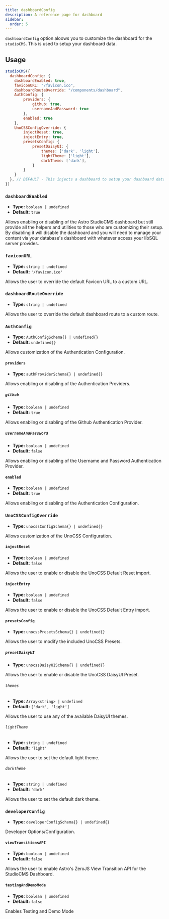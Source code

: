 ```yaml
---
title: dashboardConfig
description: A reference page for dashboard
sidebar:
  order: 5
---
```


`dashboardConfig` option aloows you to customize the dashboard for the `studioCMS`. This is used to setup your dashboard data.

## Usage

```js title="astro.config.mjs"  {2-24}
studioCMS({
  dashboardConfig: {
    dashboardEnabled: true,
    faviconURL: "/favicon.ico",
    dashboardRouteOverride: "/components/dashboard",
    AuthConfig: {
        providers: {
            github: true,
            usernameAndPassword: true
        },
        enabled: true
    },
    UnoCSSConfigOverride: {
        injectReset: true,
        injectEntry: true,
        presetsConfig: {
            presetDaisyUI: {
                themes: ['dark', 'light'],
                lightTheme: ['light'],
                darkTheme: ['dark'],
            }
        }
    }
  }, // DEFAULT - This injects a dashboard to setup your dashboard data.
})
```

### `dashboardEnabled`

- **Type:** `boolean | undefined`
- **Default:** `true`

Allows enabling or disabling of the Astro StudioCMS dashboard but still provide all the helpers and utilities to those who are customizing their setup. By disabling it will disable the dashboard and you will need to manage your content via your database's dashboard with whatever access your libSQL server provides.


### `faviconURL`

- **Type:** `string | undefined`
- **Default:** `'/favicon.ico'`

Allows the user to override the default Favicon URL to a custom URL.

### `dashboardRouteOverride`

- **Type:** `string | undefined`

Allows the user to override the default dashboard route to a custom route.

### `AuthConfig`

- **Type:** `AuthConfigSchema{} | undefined{}`
- **Default:** `undefined{}`

Allows customization of the Authentication Configuration.

#### `providers`

- **Type:** `authProviderSchema{} | undefined{}`

Allows enabling or disabling of the Authentication Providers.

##### `github`

- **Type:** `boolean | undefined`
- **Default:** `true`

Allows enabling or disabling of the Github Authentication Provider.

##### `usernameAndPassword`

- **Type:** `boolean | undefined`
- **Default:** `false`

Allows enabling or disabling of the Username and Password Authentication Provider.

#### `enabled`

- **Type:** `boolean | undefined`
- **Default:** `true`

Allows enabling or disabling of the Authentication Configuration.

### `UnoCSSConfigOverride`

- **Type:** `unocssConfigSchema{} | undefined{}`

Allows customization of the UnoCSS Configuration.

#### `injectReset`

- **Type:** `boolean | undefined`
- **Default:** `false`

Allows the user to enable or disable the UnoCSS Default Reset import.

#### `injectEntry`

- **Type:** `boolean | undefined`
- **Default:** `false`

Allows the user to enable or disable the UnoCSS Default Entry import.

#### `presetsConfig`

- **Type:** `unocssPresetsSchema{} | undefined{}`

Allows the user to modify the included UnoCSS Presets.

##### `presetDaisyUI`

- **Type:** `unocssDaisyUISchema{} | undefined{}`

Allows the user to enable or disable the UnoCSS DaisyUI Preset.

###### `themes`

- **Type:** `Array<string> | undefined`
- **Default:** `['dark', 'light']`

Allows the user to use any of the available DaisyUI themes.

###### `lightTheme`

- **Type:** `string | undefined`
- **Default:** `'light'`

Allows the user to set the default light theme.

###### `darkTheme`

- **Type:** `string | undefined`
- **Default:** `'dark'`

Allows the user to set the default dark theme.

### `developerConfig`

- **Type:** `developerConfigSchema{} | undefined{}`

Developer Options/Configuration.

#### `viewTransitionsAPI`

- **Type:** `boolean | undefined`
- **Default:** `false`

Allows the user to enable Astro's ZeroJS View Transition API for the StudioCMS Dashboard.

#### `testingAndDemoMode`

- **Type:** `boolean | undefined`
- **Default:** `false`

Enables Testing and Demo Mode
